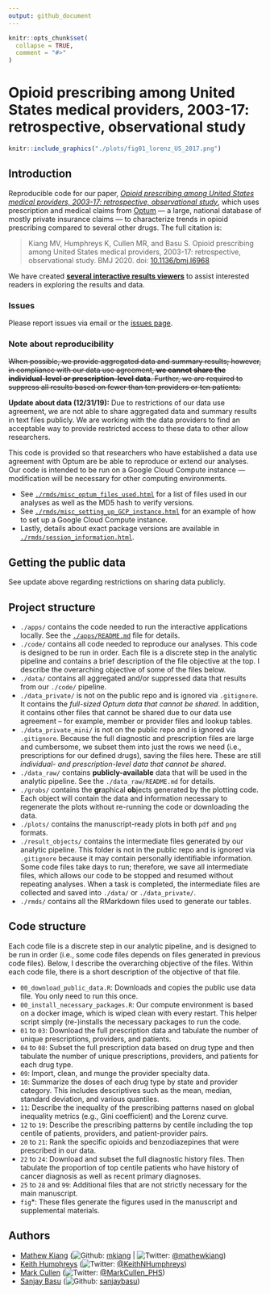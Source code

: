 ```yaml
---
output: github_document
---
```


<!-- README.md is generated from README.Rmd. Please edit that file -->

```r
knitr::opts_chunk$set(
  collapse = TRUE,
  comment = "#>"
)
```
# Opioid prescribing among United States medical providers, 2003-17: retrospective, observational study

<p align = "center">
```r
knitr::include_graphics("./plots/fig01_lorenz_US_2017.png")
```
</p>

## Introduction 

Reproducible code for our paper, [*Opioid prescribing among United States medical providers, 2003-17: retrospective, observational study*](https://www.doi.org/10.1136/bmj.l6968), which uses prescription and medical claims from [Optum](https://www.optum.com/solutions/data-analytics/data.html) — a large, national database of mostly private insurance claims — to characterize trends in opioid prescribing compared to several other drugs. The full citation is:

> Kiang MV, Humphreys K, Cullen MR, and Basu S. Opioid prescribing among United States medical providers, 2003-17: retrospective, observational study. BMJ 2020. doi: [10.1136/bmj.l6968](https://www.doi.org/10.1136/bmj.l6968)

We have created [**several interactive results viewers**](https://github.com/mkiang/disproportionate_prescribing/tree/master/apps) to assist interested readers in exploring the results and data. 

### Issues

Please report issues via email or the [issues page](https://github.com/mkiang/disproportionate_prescribing/issues). 

### Note about reproducibility

~~When possible, we provide aggregated data and summary results; however, in compliance with our data use agreement, **we cannot share the individual-level or prescription-level data**. Further, we are required to suppress all results based on fewer than ten providers or ten patients.~~

**Update about data (12/31/19):** Due to restrictions of our data use agreement, we are not able to share aggregated data and summary results in text files publicly. We are working with the data providers to find an acceptable way to provide restricted access to these data to other allow researchers.

This code is provided so that researchers who have established a data use agreement with Optum are be able to reproduce or extend our analyses. Our code is intended to be run on a Google Cloud Compute instance --- modification will be necessary for other computing environments. 

- See [`./rmds/misc_optum_files_used.html`](http://htmlpreview.github.io/?https://github.com/mkiang/disproportionate_prescribing/blob/master/rmds/misc_optum_files_used.html) for a list of files used in our analyses as well as the MD5 hash to verify versions. 
- See [`./rmds/misc_setting_up_GCP_instance.html`](http://htmlpreview.github.io/?https://github.com/mkiang/disproportionate_prescribing/blob/master/rmds/misc_setting_up_GCP_instance.html) for an example of how to set up a Google Cloud Compute instance. 
- Lastly, details about exact package versions are available in [`./rmds/session_information.html`](http://htmlpreview.github.io/?https://github.com/mkiang/disproportionate_prescribing/blob/master/rmds/misc_session_information.html).

## Getting the public data
See update above regarding restrictions on sharing data publicly. 

## Project structure

- `./apps/` contains the code needed to run the interactive applications locally. See the [`./apps/README.md`](https://github.com/mkiang/disproportionate_prescribing/blob/master/apps) file for details. 
- `./code/` contains all code needed to reproduce our analyses. This code is designed to be run in order. Each file is a discrete step in the analytic pipeline and contains a brief description of the file objective at the top. I describe the overarching objective of some of the files below. 
- `./data/` contains all aggregated and/or suppressed data that results from our `./code/` pipeline.
- `./data_private/` is not on the public repo and is ignored via `.gitignore`. It contains the *full-sized Optum data that cannot be shared*. In addition, it contains other files that cannot be shared due to our data use agreement -- for example, member or provider files and lookup tables. 
- `./data_private_mini/` is not on the public repo and is ignored via `.gitignore`. Because the full diagnostic and prescription files are large and cumbersome, we subset them into just the rows we need (i.e., prescriptions for our defined drugs), saving the files here. These are still *individual- and prescription-level data that cannot be shared*. 
- `./data_raw/` contains **publicly-available** data that will be used in the analytic pipeline. See the `./data_raw/README.md` for details.
- `./grobs/` contains the **gr**aphical **ob**jects generated by the plotting code. Each object will contain the data and information necessary to regenerate the plots without re-running the code or downloading the data.
- `./plots/` contains the manuscript-ready plots in both `pdf` and `png` formats. 
- `./result_objects/` contains the intermediate files generated by our analytic pipeline. This folder is not in the public repo and is ignored via `.gitignore` because it may contain personally identifiable information. Some code files take days to run; therefore, we save all intermediate files, which allows our code to be stopped and resumed without repeating analyses. When a task is completed, the intermediate files are collected and saved into `./data/` or `./data_private/`. 
- `./rmds/` contains all the RMarkdown files used to generate our tables. 

## Code structure

Each code file is a discrete step in our analytic pipeline, and is designed to be run in order (i.e., some code files depends on files generated in previous code files). Below, I describe the overarching objective of the files. Within each code file, there is a short description of the objective of that file. 

- `00_download_public_data.R`: Downloads and copies the public use data file. You only need to run this once.
- `00_install_necessary_packages.R`: Our compute environment is based on a docker image, which is wiped clean with every restart. This helper script simply (re-)installs the necessary packages to run the code.
- `01` to `03`: Download the full prescription data and tabulate the number of unique prescriptions, providers, and patients.
- `04` to `08`: Subset the full prescription data based on drug type and then tabulate the number of unique prescriptions, providers, and patients for each drug type.
- `09`: Import, clean, and munge the provider specialty data. 
- `10`: Summarize the doses of each drug type by state and provider category. This includes descriptives such as the mean, median, standard deviation, and various quantiles.
- `11`: Describe the inequality of the prescribing patterns nased on global inequality metrics (e.g., Gini coefficient) and the Lorenz curve.
- `12` to `19`: Describe the prescribing patterns by centile including the top centile of patients, providers, and patient-provider pairs. 
- `20` to `21`: Rank the specific opioids and benzodiazepines that were prescribed in our data. 
- `22` to `24`: Download and subset the full diagnostic history files. Then tabulate the proportion of top centile patients who have history of cancer diagnosis as well as recent primary diagnoses.
- `25` to `28` and `99`: Additional files that are not strictly necessary for the main manuscript. 
- `fig`*: These files generate the figures used in the manuscript and supplemental materials. 

## Authors

- [Mathew Kiang](https://mathewkiang.com) (![Github](http://i.imgur.com/9I6NRUm.png): [mkiang](https://github.com/mkiang) | ![Twitter](http://i.imgur.com/wWzX9uB.png): [\@mathewkiang](https://twitter.com/mathewkiang))
- [Keith Humphreys](https://profiles.stanford.edu/keith-humphreys) (![Twitter](http://i.imgur.com/wWzX9uB.png): [\@KeithNHumphreys](https://twitter.com/keithnhumphreys))
- [Mark Cullen](https://profiles.stanford.edu/mark-cullen) (![Twitter](http://i.imgur.com/wWzX9uB.png): [\@MarkCullen_PHS](https://twitter.com/markcullen_phs))
- [Sanjay Basu](https://primarycare.hms.harvard.edu/faculty-staff/sanjay-basu) (![Github](http://i.imgur.com/9I6NRUm.png): [sanjaybasu](https://github.com/sanjaybasu))
